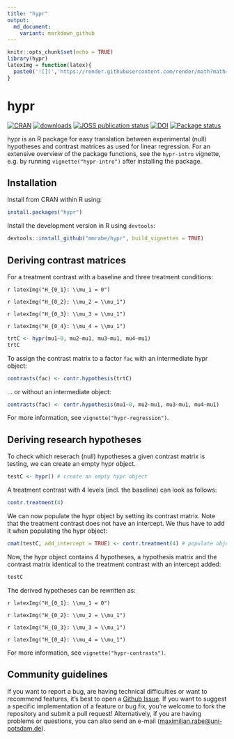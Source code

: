 ```yaml
---
title: "hypr"
output:
  md_document:
    variant: markdown_github
---
```

```r
knitr::opts_chunk$set(echo = TRUE)
library(hypr)
latexImg = function(latex){
  paste0('![](','https://render.githubusercontent.com/render/math?math=', URLencode(latex),')')
}
```
# hypr

[![CRAN](https://www.r-pkg.org/badges/version/hypr)](https://cran.r-project.org/package=hypr)
[![downloads](https://cranlogs.r-pkg.org/badges/hypr)](https://cran.r-project.org/package=hypr)
[![JOSS publication status](https://joss.theoj.org/papers/10.21105/joss.02134/status.svg)](https://joss.theoj.org/papers/10.21105/joss.02134)
[![DOI](https://zenodo.org/badge/208564895.svg)](https://zenodo.org/badge/latestdoi/208564895)
[![Package status](https://github.com/mmrabe/hypr/actions/workflows/r.yml/badge.svg)](https://github.com/mmrabe/hypr/actions/workflows/r.yml)

hypr is an R package for easy translation between experimental (null) hypotheses and contrast matrices as used for linear regression. For an extensive overview of the package functions, see the `hypr-intro` vignette, e.g. by running `vignette("hypr-intro")` after installing the package.

## Installation

Install from CRAN within R using:

```r
install.packages("hypr")
```

Install the development version in R using `devtools`:

```r
devtools::install_github("mmrabe/hypr", build_vignettes = TRUE)
```

## Deriving contrast matrices

For a treatment contrast with a baseline and three treatment conditions:

`r latexImg("H_{0_1}: \\mu_1 = 0")`

`r latexImg("H_{0_2}: \\mu_2 = \\mu_1")`

`r latexImg("H_{0_3}: \\mu_3 = \\mu_1")`

`r latexImg("H_{0_4}: \\mu_4 = \\mu_1")`

```r
trtC <- hypr(mu1~0, mu2~mu1, mu3~mu1, mu4~mu1)
trtC
```

To assign the contrast matrix to a factor `fac` with an intermediate hypr object:
```r
contrasts(fac) <- contr.hypothesis(trtC)
```

... or without an intermediate object:
```r
contrasts(fac) <- contr.hypothesis(mu1~0, mu2~mu1, mu3~mu1, mu4~mu1) 
```

For more information, see `vignette("hypr-regression")`.


## Deriving research hypotheses

To check which reserach (null) hypotheses a given contrast matrix is testing, we can create an empty hypr object.

```r
testC <- hypr() # create an empty hypr object
```

A treatment contrast with 4 levels (incl. the baseline) can look as follows:

```r
contr.treatment(4)
```

We can now populate the hypr object by setting its contrast matrix. Note that the treatment contrast does not have an intercept. We thus have to add it when populating the hypr object:

```r
cmat(testC, add_intercept = TRUE) <- contr.treatment(4) # populate object via contrast matrix
```

Now, the hypr object contains 4 hypotheses, a hypothesis matrix and the contrast matrix identical to the treatment contrast with an intercept added:

```r
testC
```

The derived hypotheses can be rewritten as:

`r latexImg("H_{0_1}: \\mu_1 = 0")`

`r latexImg("H_{0_2}: \\mu_2 = \\mu_1")`

`r latexImg("H_{0_3}: \\mu_3 = \\mu_1")`

`r latexImg("H_{0_4}: \\mu_4 = \\mu_1")`

For more information, see `vignette("hypr-contrasts")`.


## Community guidelines

If you want to report a bug, are having technical difficulties or want to recommend features, it’s best to open a [Github Issue](https://github.com/mmrabe/hypr/issues/new/choose). If you want to suggest a specific implementation of a feature or bug fix, you’re welcome to fork the repository and submit a pull request! Alternatively, if you are having problems or questions, you can also send an e-mail (<maximilian.rabe@uni-potsdam.de>).
